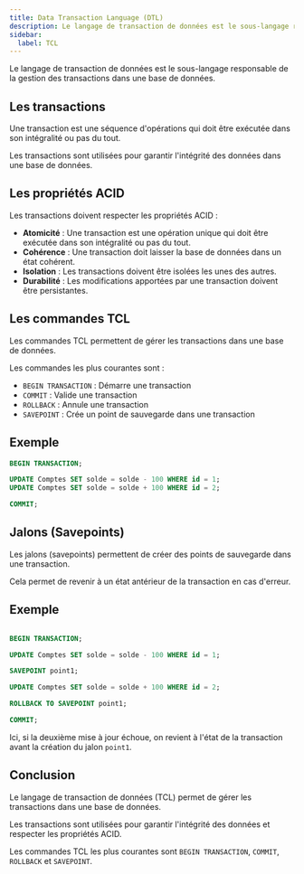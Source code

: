```yaml
---
title: Data Transaction Language (DTL)
description: Le langage de transaction de données est le sous-langage responsable de la gestion des transactions dans une base de données.
sidebar:
  label: TCL
---
```



<Slide title="Data Transaction Language (DTL)">

Le langage de transaction de données est le sous-langage responsable de la gestion des transactions dans une base de données.

</Slide>
<Slide>

## Les transactions

Une transaction est une séquence d'opérations qui doit être exécutée dans son intégralité ou pas du tout.

Les transactions sont utilisées pour garantir l'intégrité des données dans une base de données.

</Slide>
<Slide>

## Les propriétés ACID

Les transactions doivent respecter les propriétés ACID :

- **Atomicité** : Une transaction est une opération unique qui doit être exécutée dans son intégralité ou pas du tout.
- **Cohérence** : Une transaction doit laisser la base de données dans un état cohérent.
- **Isolation** : Les transactions doivent être isolées les unes des autres.
- **Durabilité** : Les modifications apportées par une transaction doivent être persistantes.

</Slide>
<Slide>

## Les commandes TCL

Les commandes TCL permettent de gérer les transactions dans une base de données.

Les commandes les plus courantes sont :

- `BEGIN TRANSACTION` : Démarre une transaction
- `COMMIT` : Valide une transaction
- `ROLLBACK` : Annule une transaction
- `SAVEPOINT` : Crée un point de sauvegarde dans une transaction

</Slide>

<Slide>

## Exemple

```sql
BEGIN TRANSACTION;

UPDATE Comptes SET solde = solde - 100 WHERE id = 1;
UPDATE Comptes SET solde = solde + 100 WHERE id = 2;

COMMIT;
```

</Slide>
<Slide>

## Jalons (Savepoints)

Les jalons (savepoints) permettent de créer des points de sauvegarde dans une transaction.

Cela permet de revenir à un état antérieur de la transaction en cas d'erreur.

</Slide>
<Slide>

## Exemple

```sql

BEGIN TRANSACTION;

UPDATE Comptes SET solde = solde - 100 WHERE id = 1;

SAVEPOINT point1;

UPDATE Comptes SET solde = solde + 100 WHERE id = 2;

ROLLBACK TO SAVEPOINT point1;

COMMIT;

```

Ici, si la deuxième mise à jour échoue, on revient à l'état de la transaction avant la création du jalon `point1`.

</Slide>

<Slide>

## Conclusion

Le langage de transaction de données (TCL) permet de gérer les transactions dans une base de données.

Les transactions sont utilisées pour garantir l'intégrité des données et respecter les propriétés ACID.

Les commandes TCL les plus courantes sont `BEGIN TRANSACTION`, `COMMIT`, `ROLLBACK` et `SAVEPOINT`.

</Slide>
